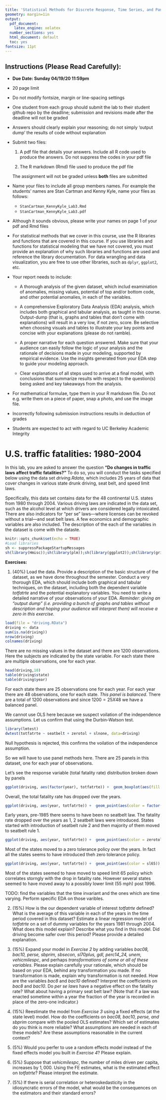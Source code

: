 ```yaml
---
title: 'Statistical Methods for Discrete Response, Time Series, and Panel Data (W271): Group Lab 3'
geometry: margin=1in
output:
  pdf_document:
    latex_engine: xelatex
  number_sections: yes
  html_document: default
  toc: yes
fontsize: 11pt
---
```


## Instructions (Please Read Carefully):

* $\textbf{Due Date: Sunday 04/19/20 11:59pm}$

* 20 page limit 

* Do not modify fontsize, margin or line-spacing settings

* One student from each group should submit the lab to their student github repo by the deadline; submission and revisions made after the deadline will not be graded

* Answers should clearly explain your reasoning; do not simply 'output dump' the results of code without explanation 

* Submit two files:
    
    1. A pdf file that details your answers. Include all R code used to produce the answers. Do not suppress the codes in your pdf file
    
    2. The R markdown (Rmd) file used to produce the pdf file
  
    The assignment will not be graded unless **both** files are submitted
      
* Name your files to include all group members names. For example the students' names are Stan Cartman and Kenny Kyle, name your files as follows:

    * `StanCartman_KennyKyle_Lab3.Rmd`
    * `StanCartman_KennyKyle_Lab3.pdf`
            
* Although it sounds obvious, please write your names on page 1 of your pdf and Rmd files

* For statistical methods that we cover in this course, use the R libraries and functions that are covered in this course. If you use libraries and functions for statistical modeling that we have not covered, you must provide an explanation of why such libraries and functions are used and reference the library documentation. For data wrangling and data visualization, you are free to use other libraries, such as `dplyr`, `ggplot2`, etc.

* Your report needs to include:

    * A thorough analysis of the given dataset, which includ examiniation of anomalies, missing values, potential of top and/or bottom code, and other potential anomalies, in each of the variables.
        
    * A comprehensive Exploratory Data Analysis (EDA) analysis, which includes both graphical and tabular analysis, as taught in this course. Output-dump (that is, graphs and tables that don't come with explanations) will result in a very low, if not zero, score. Be selective when choosing visuals and tables to illustrate your key points and concise with your explanations (please do not ramble). 
    
    * A proper narrative for each question answered. Make sure that your audience can easily follow the logic of your analysis and the rationale of decisions made in your modeling, supported by empirical evidence. Use the insights generated from your EDA step to guide your modeling approach.
    
    * Clear explanations of all steps used to arrive at a final model, with conclusions that summarize results with respect to the question(s) being asked and key takeaways from the analysis.

* For mathematical formulae, type them in your R markdown file. Do not e.g. write them on a piece of paper, snap a photo, and use the image file.

* Incorrectly following submission instructions results in deduction of grades

* Students are expected to act with regard to UC Berkeley Academic Integrity

\newpage

# U.S. traffic fatalities: 1980-2004

In this lab, you are asked to answer the question **"Do changes in traffic laws affect traffic fatalities?"**  To do so, you will conduct the tasks specified below using the data set *driving.Rdata*, which includes 25 years of data that cover changes in various state drunk driving, seat belt, and speed limit laws. 

Specifically, this data set contains data for the 48 continental U.S. states from 1980 through 2004. Various driving laws are indicated in the data set, such as the alcohol level at which drivers are considered legally intoxicated. There are also indicators for “per se” laws—where licenses can be revoked without a trial—and seat belt laws. A few economics and demographic variables are also included. The description of the each of the variables in the dataset is come with the dataste.

```r
knitr::opts_chunk$set(echo = TRUE)
#Load libraries
sh <- suppressPackageStartupMessages
sh(library(Hmisc));sh(library(plm));sh(library(ggplot2));sh(library(gridExtra));sh(library(dplyr));sh(library(fpp3))
```

**Exercises:**

1. (40%) Load the data. Provide a description of the basic structure of the dataset, as we have done throughout the semester. Conduct a very thorough EDA, which should include both graphical and tabular techniques, on the dataset, including both the dependent variable *totfatrte* and the potential explanatory variables. You need to write a detailed narrative of your observations of your EDA. *Reminder: giving an "output dump" (i.e. providing a bunch of graphs and tables without description and hoping your audience will interpret them) will receive a zero in this exercise.*
```r
load(file = "driving.RData")
driving <- data
sum(is.na(driving))
nrow(driving)
colnames(driving)
```
There are no missing values in the dataset and there are 1200 observations.
Here the subjects are indicated by the state variable. For each state there are multiple observations, one for each year.

```r
head(driving,10)
table(driving$state)
table(driving$year)
```
For each state there are 25 observations one for each year. For each year there are 48 observations, one for each state. *This panel is balanced*. There are a total of 1200 observations and since $1200 = 25X48$ we have a balanced panel.

We cannot use OLS here because we suspect voilation of the independence assumptions. Let us confirm that using the Durbin-Watson test.

```r
library(lmtest)
dwtest(totfatrte ~ seatbelt + zerotol + slnone, data=driving)
```
Null hypothesis is rejected, this confirms the voilation of the independence assumption.

So we will have to use panel methods here. There are 25 panels in this dataset, one for each year of observations.

Let's see the response variable (total fatality rate) distribution broken down by panels

```r
ggplot(driving, aes(factor(year), totfatrte)) +  geom_boxplot(aes(fill = factor(year))) + geom_jitter() + ggtitle("Total fatality rate by year")
```
Overall, the total fatality rate has dropped over the years.

```r
ggplot(driving, aes(year, totfatrte)) +  geom_point(aes(color = factor(seatbelt)))
```
Early years, pre-1985 there seems to have been no seatbelt law. The fatality rate dropped over the years as 1, 2 seatbelt laws were introduced. States started with introduction of seatbelt rule 2 and then majority of them moved to seatbelt rule 1.

```r
ggplot(driving, aes(year, totfatrte)) +  geom_point(aes(color = zerotol))
```

Most of  the states moved to a zero tolerance policy over the years. In fact all the states seems to have introduced theh zero tolerance policy. 

```r
ggplot(driving, aes(year, totfatrte)) +  geom_point(aes(color = sl65))
```

Most of the states seemed to have moved to speed limit 65 policy which correlates storngly with the drop in fatality rate. However several states seemed to have moved away to a possibly lower limit (55 mph) post 1996.

TODO: find the variables that the time invariant and the ones which are time varying. Perform specific EDA on those varibles.


2. (15%) How is the our dependent variable of interest *totfatrte* defined? What is the average of this variable in each of the years in the time period covered in this dataset? Estimate a linear regression model of *totfatrte* on a set of dummy variables for the years 1981 through 2004. What does this model explain? Describe what you find in this model. Did driving become safer over this period? Please provide a detailed explanation.

3. (15%) Expand your model in *Exercise 2* by adding variables *bac08, bac10, perse, sbprim, sbsecon, sl70plus, gdl, perc14_24, unem, vehicmilespc*, and perhaps *transformations of some or all of these variables*. Please explain carefully your rationale, which should be based on your EDA, behind any transformation you made. If no transformation is made, explain why transformation is not needed. How are the variables *bac8* and *bac10* defined? Interpret the coefficients on *bac8* and *bac10*. Do *per se laws* have a negative effect on the fatality rate? What about having a primary seat belt law? (Note that if a law was enacted sometime within a year the fraction of the year is recorded in place of the zero-one indicator.)

4. (15%) Reestimate the model from *Exercise 3* using a fixed effects (at the state level) model. How do the coefficients on *bac08, bac10, perse, and sbprim* compare with the pooled OLS estimates? Which set of estimates do you think is more reliable? What assumptions are needed in each of these models?  Are these assumptions reasonable in the current context?

5. (5%) Would you perfer to use a random effects model instead of the fixed effects model you built in *Exercise 4*? Please explain.

6. (5%) Suppose that *vehicmilespc*, the number of miles driven per capita, increases by $1,000$. Using the FE estimates, what is the estimated effect on *totfatrte*? Please interpret the estimate.

7. (5%) If there is serial correlation or heteroskedasticity in the idiosyncratic errors of the model, what would be the consequences on the estimators and their standard errors?













